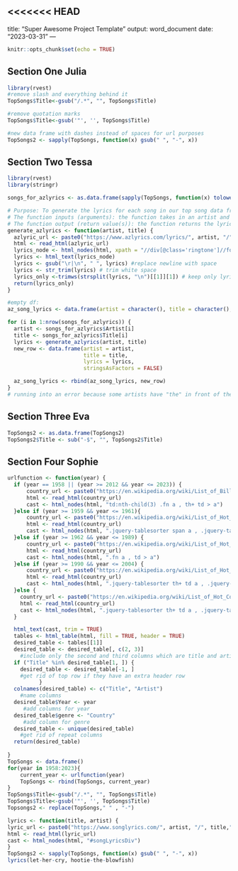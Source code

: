 <<<<<<< HEAD
---
title: "Super Awesome Project Template"
output: word_document
date: "2023-03-31"
---

```r
knitr::opts_chunk$set(echo = TRUE)
```

## Section One Julia

```r
library(rvest)
#remove slash and everything behind it
TopSongs$Title<-gsub("/.*", "", TopSongs$Title)

#remove quotation marks
TopSongs$Title<-gsub('"', '', TopSongs$Title)

#new data frame with dashes instead of spaces for url purposes
TopSongs2 <- sapply(TopSongs, function(x) gsub(" ", "-", x))
```


## Section Two Tessa
```r
library(rvest)
library(stringr)

songs_for_azlyrics <- as.data.frame(sapply(TopSongs, function(x) tolower(gsub("\\s+", "", x))))

# Purpose: To generate the lyrics for each song in our top song data frame from the azlyrics.com website
# The function inputs (arguments): the function takes in an artist and title of a song
# The function output (return value(s)): the function returns the lyrics to the song inputted in the function.
generate_azlyrics <- function(artist, title) {
  azlyric_url <- paste0("https://www.azlyrics.com/lyrics/", artist, "/", title, ".html")
  html <- read_html(azlyric_url)
  lyrics_node <- html_nodes(html, xpath = "//div[@class='ringtone']//following-sibling::div")
  lyrics <- html_text(lyrics_node)
  lyrics <- gsub("\r|\n", " ", lyrics) #replace newline with space
  lyrics <- str_trim(lyrics) # trim white space
  lyrics_only <-trimws(strsplit(lyrics, "\n")[[1]][1]) # keep only lyrics only, path picks up extra content
  return(lyrics_only)
}

#empty df:
az_song_lyrics <- data.frame(artist = character(), title = character(), lyrics = character(), stringsAsFactors = FALSE)

for (i in 1:nrow(songs_for_azlyrics)) {
  artist <- songs_for_azlyrics$Artist[i]
  title <- songs_for_azlyrics$Title[i]
  lyrics <- generate_azlyrics(artist, title)  
  new_row <- data.frame(artist = artist,
                        title = title,
                        lyrics = lyrics,
                        stringsAsFactors = FALSE)

  az_song_lyrics <- rbind(az_song_lyrics, new_row)
}
# running into an error because some artists have "the" in front of their names in the data frame and not in the url for azlyrics.com. It stops at the 5th iteration because of the song all i have to do is dream by everly brothers, because the link is "https://www.azlyrics.com/lyrics/everlybrothers/allihavetodoisdream.html". The data frame songs_for_azlyrics has the artist as theeverlybrothers. Need to fix

```

## Section Three Eva

```r

TopSongs2 <- as.data.frame(TopSongs2)
TopSongs2$Title <- sub("-$", "", TopSongs2$Title)

```


## Section Four Sophie 

```r

urlfunction <- function(year) {
  if (year == 1958 || (year >= 2012 && year <= 2023)) {
      country_url <- paste0("https://en.wikipedia.org/wiki/List_of_Billboard_number-one_country_songs_of_",  year)
      html <- read_html(country_url)
      cast <- html_nodes(html, "td:nth-child(3) .fn a , th+ td > a")
  }else if (year >= 1959 && year <= 1961){
      country_url <- paste0("https://en.wikipedia.org/wiki/List_of_Hot_C%26W_Sides_number_ones_of_",  year)
      html <- read_html(country_url)
      cast <- html_nodes(html, ".jquery-tablesorter span a , .jquery-tablesorter th a")
  }else if (year >= 1962 && year <= 1989) {
      country_url <- paste0("https://en.wikipedia.org/wiki/List_of_Hot_Country_Singles_number_ones_of_",  year)
      html <- read_html(country_url)
      cast <- html_nodes(html, ".fn a , td > a")
  }else if (year >= 1990 && year <= 2004) {
      country_url <- paste0("https://en.wikipedia.org/wiki/List_of_Hot_Country_Singles_%26_Tracks_number_ones_of_",  year)
      html <- read_html(country_url)
      cast <- html_nodes(html, ".jquery-tablesorter th+ td a , .jquery-tablesorter th a")
  }else { 
    country_url <- paste0("https://en.wikipedia.org/wiki/List_of_Hot_Country_Songs_number_ones_of_",  year)
    html <- read_html(country_url)
    cast <- html_nodes(html, ".jquery-tablesorter th+ td a , .jquery-tablesorter th a")
  }  

  html_text(cast, trim = TRUE) 
  tables <- html_table(html, fill = TRUE, header = TRUE)
  desired_table <- tables[[1]]
  desired_table <- desired_table[, c(2, 3)]
    #include only the second and third columns which are title and artist
  if ("Title" %in% desired_table[1, ]) {
    desired_table <- desired_table[-1, ]
    #get rid of top row if they have an extra header row
          }
  colnames(desired_table) <- c("Title", "Artist")
    #name columns
  desired_table$Year <- year
     #add columns for year
  desired_table$genre <- "Country" 
     #add column for genre
  desired_table <- unique(desired_table)
    #get rid of repeat columns
  return(desired_table)
      
}
TopSongs <- data.frame()
for(year in 1958:2023){
    current_year <- urlfunction(year)
    TopSongs <- rbind(TopSongs, current_year)
}
TopSongs$Title<-gsub("/.*", "", TopSongs$Title)
TopSongs$Title<-gsub('"', '', TopSongs$Title)
Topsongs2 <- replace(TopSongs," " , "-")

lyrics <- function(title, artist) {
lyric_url <- paste0("https://www.songlyrics.com/", artist, "/", title,"-lyrics/")
html <- read_html(lyric_url)
cast <- html_nodes(html, "#songLyricsDiv")
}
TopSongs2 <- sapply(TopSongs, function(x) gsub(" ", "-", x))
lyrics(let-her-cry, hootie-the-blowfish)
```
